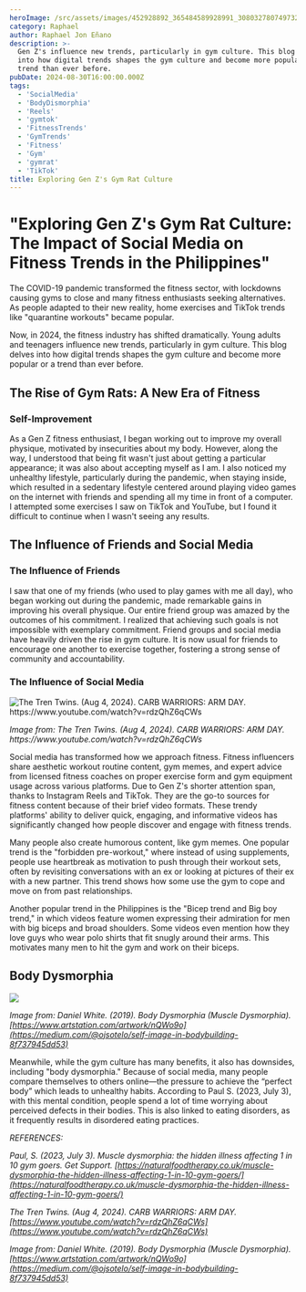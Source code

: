 ```yaml
---
heroImage: /src/assets/images/452928892_365484589928991_3080327807497328662_n.jpg
category: Raphael
author: Raphael Jon Eñano
description: >-
  Gen Z's influence new trends, particularly in gym culture. This blog delves
  into how digital trends shapes the gym culture and become more popular or a
  trend than ever before.
pubDate: 2024-08-30T16:00:00.000Z
tags:
  - 'SocialMedia'
  - 'BodyDismorphia'
  - 'Reels'
  - 'gymtok'
  - 'FitnessTrends'
  - 'GymTrends'
  - 'Fitness'
  - 'Gym'
  - 'gymrat'
  - 'TikTok'
title: Exploring Gen Z's Gym Rat Culture
---
```


# **"Exploring Gen Z's Gym Rat Culture: The Impact of Social Media on Fitness Trends in the Philippines"**

The COVID-19 pandemic transformed the fitness sector, with lockdowns causing gyms to close and many fitness enthusiasts seeking alternatives. As people adapted to their new reality, home exercises and TikTok trends like "quarantine workouts" became popular.

Now, in 2024, the fitness industry has shifted dramatically. Young adults and teenagers influence new trends, particularly in gym culture. This blog delves into how digital trends shapes the gym culture and become more popular or a trend than ever before.

## The Rise of Gym Rats: A New Era of Fitness

### Self-Improvement

As a Gen Z fitness enthusiast, I began working out to improve my overall physique, motivated by insecurities about my body. However, along the way, I understood that being fit wasn't just about getting a particular appearance; it was also about accepting myself as I am. I also noticed my unhealthy lifestyle, particularly during the pandemic, when staying inside, which resulted in a sedentary lifestyle centered around playing video games on the internet with friends and spending all my time in front of a computer. I attempted some exercises I saw on TikTok and YouTube, but I found it difficult to continue when I wasn't seeing any results.

## The Influence of Friends and Social Media

### The Influence of Friends

I saw that one of my friends (who used to play games with me all day), who began working out during the pandemic, made remarkable gains in improving his overall physique. Our entire friend group was amazed by the outcomes of his commitment. I realized that achieving such goals is not impossible with exemplary commitment. Friend groups and social media have heavily driven the rise in gym culture. It is now usual for friends to encourage one another to exercise together, fostering a strong sense of community and accountability.

### The Influence of Social Media

![](<../../../src/assets/images/CARB WARRIORS ARM DAY.png> 'The Tren Twins. (Aug 4, 2024). CARB WARRIORS: ARM DAY. https://www.youtube.com/watch?v=rdzQhZ6qCWs')

_Image from: The Tren Twins. (Aug 4, 2024). CARB WARRIORS: ARM DAY. https\://www\.youtube.com/watch?v=rdzQhZ6qCWs_

Social media has transformed how we approach fitness. Fitness influencers share aesthetic workout routine content, gym memes, and expert advice from licensed fitness coaches on proper exercise form and gym equipment usage across various platforms. Due to Gen Z's shorter attention span, thanks to Instagram Reels and TikTok. They are the go-to sources for fitness content because of their brief video formats. These trendy platforms' ability to deliver quick, engaging, and informative videos has significantly changed how people discover and engage with fitness trends.

Many people also create humorous content, like gym memes. One popular trend is the "forbidden pre-workout," where instead of using supplements, people use heartbreak as motivation to push through their workout sets, often by revisiting conversations with an ex or looking at pictures of their ex with a new partner. This trend shows how some use the gym to cope and move on from past relationships.

Another popular trend in the Philippines is the "Bicep trend and Big boy trend," in which videos feature women expressing their admiration for men with big biceps and broad shoulders. Some videos even mention how they love guys who wear polo shirts that fit snugly around their arms. This motivates many men to hit the gym and work on their biceps.

## Body Dysmorphia

![](/src/assets/images/daniel-white-bodydysmorphiavfinal.jpg)

_Image from: Daniel White. (2019). Body Dysmorphia (Muscle Dysmorphia). [https://www.artstation.com/artwork/nQWo9o](https://medium.com/@ojsotelo/self-image-in-bodybuilding-8f737945dd53)_

Meanwhile, while the gym culture has many benefits, it also has downsides, including "body dysmorphia." Because of social media, many people compare themselves to others online—the pressure to achieve the “perfect body” which leads to unhealthy habits. According to Paul S. (2023, July 3), with this mental condition, people spend a lot of time worrying about perceived defects in their bodies. This is also linked to eating disorders, as it frequently results in disordered eating practices.

_REFERENCES:_

_Paul, S. (2023, July 3). Muscle dysmorphia: the hidden
illness affecting 1 in 10 gym goers. Get Support. [https://naturalfoodtherapy.co.uk/muscle-dysmorphia-the-hidden-illness-affecting-1-in-10-gym-goers/](https://naturalfoodtherapy.co.uk/muscle-dysmorphia-the-hidden-illness-affecting-1-in-10-gym-goers/)_

_The Tren Twins. (Aug 4, 2024). CARB WARRIORS: ARM DAY. [https://www.youtube.com/watch?v=rdzQhZ6qCWs](https://www.youtube.com/watch?v=rdzQhZ6qCWs)_

_Image from: Daniel White. (2019). Body Dysmorphia (Muscle Dysmorphia). [https://www.artstation.com/artwork/nQWo9o](https://medium.com/@ojsotelo/self-image-in-bodybuilding-8f737945dd53)_
